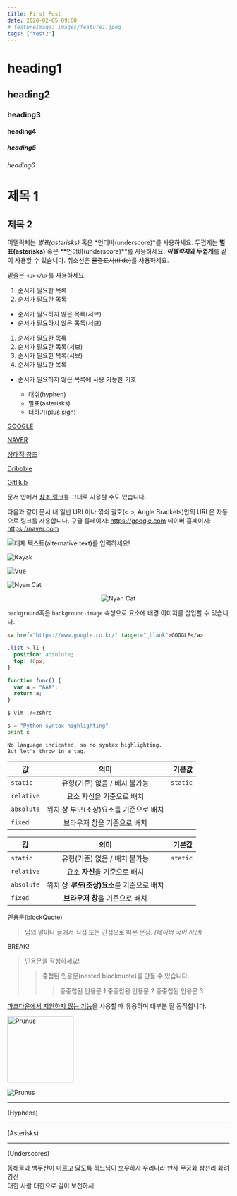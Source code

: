 ```yaml
---
title: First Post
date: 2020-02-05 09:00
# featureImage: images/feature1.jpeg
tags: ["test2"]
---
```


# heading1

## heading2

### heading3

#### heading4

##### heading5

###### heading6

# 제목 1

## 제목 2

이텔릭체는 _별표(asterisks)_ 혹은 *언더바(underscore)*를 사용하세요.
두껍게는 **별표(asterisks)** 혹은 **언더바(underscore)**를 사용하세요.
***이텔릭체*와 두껍게**를 같이 사용할 수 있습니다.
취소선은 ~~물결표시(tilde)~~를 사용하세요.

<u>밑줄</u>은 `<u></u>`를 사용하세요.

1. 순서가 필요한 목록
1. 순서가 필요한 목록

- 순서가 필요하지 않은 목록(서브)
- 순서가 필요하지 않은 목록(서브)

1. 순서가 필요한 목록
1. 순서가 필요한 목록(서브)
1. 순서가 필요한 목록(서브)
1. 순서가 필요한 목록

- 순서가 필요하지 않은 목록에 사용 가능한 기호

  - 대쉬(hyphen)

  * 별표(asterisks)

  - 더하기(plus sign)

[GOOGLE](https://google.com)

[NAVER](https://naver.com "링크 설명(title)을 작성하세요.")

[상대적 참조](../users/login)

[Dribbble][dribbble link]

[GitHub][1]

문서 안에서 [참조 링크]를 그대로 사용할 수도 있습니다.

다음과 같이 문서 내 일반 URL이나 꺾쇠 괄호(`< >`, Angle Brackets)안의 URL은 자동으로 링크를 사용합니다.
구글 홈페이지: https://google.com
네이버 홈페이지: <https://naver.com>

[dribbble link]: https://dribbble.com
[1]: https://github.com
[참조 링크]: https://naver.com "네이버로 이동합니다!"

![대체 텍스트(alternative text)를 입력하세요!](http://www.gstatic.com/webp/gallery/5.jpg "링크 설명(title)을 작성하세요.")

![Kayak][logo]

[logo]: http://www.gstatic.com/webp/gallery/2.jpg "To go kayaking."

[![Vue](images/vue.png)](https://kr.vuejs.org/)

![Nyan Cat](images/cat.gif "Nyan Cat")

<p align="center">
  <img src="images/cat.gif" alt="Nyan Cat" title="Nyan Cat" />
</p>

`background`혹은 `background-image` 속성으로 요소에 배경 이미지를 삽입할 수 있습니다.

```html
<a href="https://www.google.co.kr/" target="_blank">GOOGLE</a>
```

```css
.list > li {
  position: absolute;
  top: 40px;
}
```

```javascript
function func() {
  var a = "AAA";
  return a;
}
```

```bash
$ vim ./~zshrc
```

```python
s = "Python syntax highlighting"
print s
```

```
No language indicated, so no syntax highlighting.
But let's throw in a tag.
```

| 값         |                  의미                  |   기본값 |
| ---------- | :------------------------------------: | -------: |
| `static`   |     유형(기준) 없음 / 배치 불가능      | `static` |
| `relative` |       요소 자신을 기준으로 배치        |          |
| `absolute` | 위치 상 부모(조상)요소를 기준으로 배치 |          |
| `fixed`    |      브라우저 창을 기준으로 배치       |          |

| 값         |                     의미                     |   기본값 |
| ---------- | :------------------------------------------: | -------: |
| `static`   |        유형(기준) 없음 / 배치 불가능         | `static` |
| `relative` |        요소 **자신**을 기준으로 배치         |
| `absolute` | 위치 상 **_부모_(조상)요소**를 기준으로 배치 |
| `fixed`    |       **브라우저 창**을 기준으로 배치        |

인용문(blockQuote)

> 남의 말이나 글에서 직접 또는 간접으로 따온 문장.
> _(네이버 국어 사전)_

BREAK!

> 인용문을 작성하세요!
>
> > 중첩된 인용문(nested blockquote)을 만들 수 있습니다.
> >
> > > 중중첩된 인용문 1
> > > 중중첩된 인용문 2
> > > 중중첩된 인용문 3

<u>마크다운에서 지원하지 않는 기능</u>을 사용할 때 유용하며 대부분 잘
동작합니다.

<img
  width="150"
  src="http://www.gstatic.com/webp/gallery/4.jpg"
  alt="Prunus"
  title="A Wild Cherry (Prunus avium) in flower"
/>

![Prunus](http://www.gstatic.com/webp/gallery/4.jpg)

---

(Hyphens)

---

(Asterisks)

---

(Underscores)

동해물과 백두산이 마르고 닳도록
하느님이 보우하사 우리나라 만세 <!--띄어쓰기 2번-->
무궁화 삼천리 화려 강산<br />
대한 사람 대한으로 길이 보전하세
